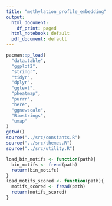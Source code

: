 ```yaml
---
title: "methylation_profile_embedding"
output:
  html_document:
    df_print: paged
  html_notebook: default
  pdf_document: default
---
```




```r
pacman::p_load(
  "data.table",
  "ggplot2",
  "stringr",
  "tidyr",
  "dplyr",
  "ggtext",
  "pheatmap",
  "purrr",
  "here",
  "ggnewscale",
  "Biostrings",
  "umap"
)
getwd()
source("../src/constants.R")
source("../src/themes.R")
source("../src/utility.R")
```


```r
load_bin_motifs <- function(path){
  bin_motifs <- fread(path)
  return(bin_motifs)
}
load_motifs_scored <- function(path){
  motifs_scored <- fread(path)
  return(motifs_scored)
}

```

